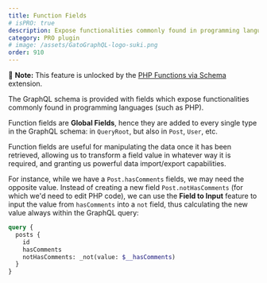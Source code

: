 ```yaml
---
title: Function Fields
# isPRO: true
description: Expose functionalities commonly found in programming languages (such as PHP) via GraphQL fields.
category: PRO plugin
# image: /assets/GatoGraphQL-logo-suki.png
order: 910
---
```


📣 **Note:** This feature is unlocked by the [PHP Functions via Schema](/extensions/php-functions-via-schema/) extension.

The GraphQL schema is provided with fields which expose functionalities commonly found in programming languages (such as PHP).

Function fields are **Global Fields**, hence they are added to every single type in the GraphQL schema: in `QueryRoot`, but also in `Post`, `User`, etc.

Function fields are useful for manipulating the data once it has been retrieved, allowing us to transform a field value in whatever way it is required, and granting us powerful data import/export capabilities.

For instance, while we have a `Post.hasComments` fields, we may need the opposite value. Instead of creating a new field `Post.notHasComments` (for which we'd need to edit PHP code), we can use the **Field to Input** feature to input the value from `hasComments` into a `not` field, thus calculating the new value always within the GraphQL query:

```graphql
query {
  posts {
    id
    hasComments
    notHasComments: _not(value: $__hasComments)
  }
}
```
